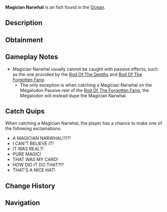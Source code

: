 {{FishInfobox
|image          = Magician Narwhal.png
|rarity         = Apex
|sea            = First Sea, Second Sea
|location       = [[Ocean]]
|sublocation    = 
|sources        = Fishing Rod
|nopassive      = 1
|radar_location = 
|xp             = 2500000
|weather        = Clear
|time           = 
|season         = Summer
|bait           = Golden Worm
|base_weight    = 20000
|base_value     = 1000000
|weight_range   = 14600
|base_chance    = 1
|base_resil     = -20
}}
'''Magician Narwhal''' is an {{Rarity|Apex}} fish found in the [[Ocean]].

== Description ==
{{Description|A whimsical narwhal with a neat top hat and an enchanted magician's wand, casting spells beneath waves.|Bestiary Entry}}

== Obtainment ==
{{Fish Availability|
Narwhal Hunt/Magician Narwhal/First Sea
Narwhal Hunt/Magician Narwhal/Second Sea
|top_rods      = 
Leviathan's Fang Rod\21532.27\186237.8;
Azure Of Lagoon\17019.49\128441.55;
Trident Rod\16712.13\135077.89;
Great Rod of Oscar\14980.29\109672.52;
No-Life Rod\14828.49\126287.2;
Destiny Rod\11588.74\94823.2;
Heaven's Rod\10665.05\87166.21;
Ethereal Prism Rod\14522.22\117285.32;
Rod Of The Exalted One\11554.67\99784.85;
Poseidon Rod\11514.86\99838.51;
Astralhook Rod\14363.58\114952.6;
Seraphic Rod\14008.7\116728.28;
Rod Of The Forgotten Fang\13107.47\113367.85;
Challenger's Rod\12729.01\108666.69;
Rod Of The Depths\11420.12\98579.99;
Zeus Rod\11208.35\96903.86;
Depthseeker Rod\10318.92\88612.94;
Avalanche Rod\9080.86\78124.96;
Volcanic Rod\8828.4\75301.22;
Steady Rod\3259.61\24928.09
|recommended   = Trident Rod
}}

== Gameplay Notes ==
* Magician Narwhal usually cannot be caught with passive effects, such as the one provided by the [[Rod Of The Depths]] and [[Rod Of The Forgotten Fang]].
** The only exception is when catching a Magician Narwhal on the Megalodon Passive reel of the [[Rod Of The Forgotten Fang]], the Megalodon will instead dupe the Magician Narwhal.

== Catch Quips ==
When catching a Magician Narwhal, the player has a chance to make one of the following exclamations:
* A MAGICIAN NARWHAL!?!?!
* I CAN'T BELIEVE IT!
* IT WAS REAL?!
* PURE MAGIC!
* THAT WAS MY CARD!
* HOW DID IT DO THAT?!?
* THAT'S A NICE HAT!

== Change History ==
{{Change History|{{subst:Current Version}}}}

== Navigation ==
{{Fish Navbox|Ocean}}